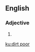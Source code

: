 ==English==

===Adjective===
{{en-adj|head=[[dirt]] [[poor]]|-}}

# {{alternative form of|dirt-poor}}

[[ku:dirt poor]]